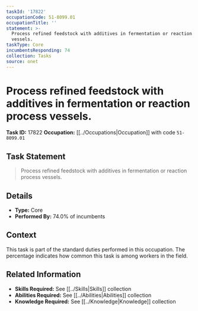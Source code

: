 ```yaml
---
taskId: '17822'
occupationCode: 51-8099.01
occupationTitle: ''
statement: >-
  Process refined feedstock with additives in fermentation or reaction process
  vessels.
taskType: Core
incumbentsResponding: 74
collection: Tasks
source: onet
---
```

# Process refined feedstock with additives in fermentation or reaction process vessels.

**Task ID:** 17822
**Occupation:** [[../Occupations|Occupation]] with code `51-8099.01`

## Task Statement

> Process refined feedstock with additives in fermentation or reaction process vessels.

## Details

- **Type:** Core
- **Performed By:** 74.0% of incumbents

## Context

This task is part of the standard duties performed in this occupation. The percentage indicates how common this task is among workers in the field.

## Related Information

- **Skills Required:** See [[../Skills|Skills]] collection
- **Abilities Required:** See [[../Abilities|Abilities]] collection
- **Knowledge Required:** See [[../Knowledge|Knowledge]] collection
